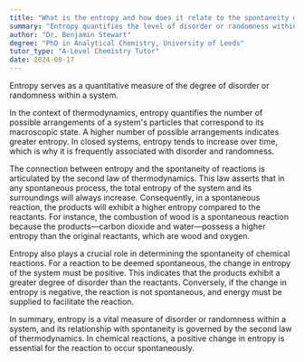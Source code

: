 ```yaml
---
title: "What is the entropy and how does it relate to the spontaneity of reactions?"
summary: "Entropy quantifies the level of disorder or randomness within a system, serving as a key concept in thermodynamics and information theory to understand energy distribution and system behavior."
author: "Dr. Benjamin Stewart"
degree: "PhD in Analytical Chemistry, University of Leeds"
tutor_type: "A-Level Chemistry Tutor"
date: 2024-08-17
---
```


Entropy serves as a quantitative measure of the degree of disorder or randomness within a system.

In the context of thermodynamics, entropy quantifies the number of possible arrangements of a system's particles that correspond to its macroscopic state. A higher number of possible arrangements indicates greater entropy. In closed systems, entropy tends to increase over time, which is why it is frequently associated with disorder and randomness.

The connection between entropy and the spontaneity of reactions is articulated by the second law of thermodynamics. This law asserts that in any spontaneous process, the total entropy of the system and its surroundings will always increase. Consequently, in a spontaneous reaction, the products will exhibit a higher entropy compared to the reactants. For instance, the combustion of wood is a spontaneous reaction because the products—carbon dioxide and water—possess a higher entropy than the original reactants, which are wood and oxygen.

Entropy also plays a crucial role in determining the spontaneity of chemical reactions. For a reaction to be deemed spontaneous, the change in entropy of the system must be positive. This indicates that the products exhibit a greater degree of disorder than the reactants. Conversely, if the change in entropy is negative, the reaction is not spontaneous, and energy must be supplied to facilitate the reaction.

In summary, entropy is a vital measure of disorder or randomness within a system, and its relationship with spontaneity is governed by the second law of thermodynamics. In chemical reactions, a positive change in entropy is essential for the reaction to occur spontaneously.
    